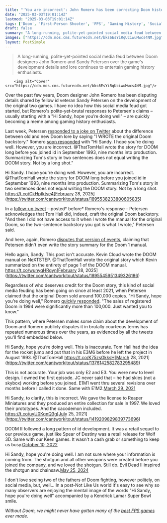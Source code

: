 ```yaml
---
title: "'You are incorrect': John Romero has been correcting Doom history for the past 4 years, and he's not about to stop now"
date: "2025-03-03T19:01:14Z"
lastmod: "2025-03-03T19:01:14Z"
tags: ['Doom', 'First-Person Shooter', 'FPS', 'Gaming History', 'Social Media', 'id Software', 'John Romero', 'Sandy Petersen', 'Tom Hall', 'Twitter']
draft: false
summary: "A long-running, polite-yet-pointed social media feud between Doom designers John Romero and Sandy Petersen over the game's development details and lore continues to entertain gaming history enthusiasts."
images: ["https://cdn.mos.cms.futurecdn.net/bks6EsYiRqUciwuMwcs4NM.jpg"]
layout: PostSimple
---
```

> A long-running, polite-yet-pointed social media feud between Doom designers John Romero and Sandy Petersen over the game's development details and lore continues to entertain gaming history enthusiasts.


        <img alt="Cover" src="https://cdn.mos.cms.futurecdn.net/bks6EsYiRqUciwuMwcs4NM.jpg"/>
        
Over the past few years, Doom designer John Romero has been disputing details shared by fellow id veteran Sandy Petersen on the development of the original two games. I have no idea how this social media feud got started, but Romero's polite-yet-brutal responses to Petersen's claims – usually starting with a "Hi Sandy, hope you’re doing well" – are quickly becoming a meme among gaming history enthusiasts.

Last week, Petersen [responded to a joke on Twitter](https://x.com/SandyofCthulhu/status/1894849661850267802) about the difference between old and new Doom lore by saying "I WROTE the original Doom backstory." Romero [soon responded](https://x.com/romero/status/1895538233800605835) with "Hi Sandy. I hope you're doing well. However, you are incorrect. @ThatTomHall wrote the story for DOOM long before you joined id in September 1993, nine months into production. Summarizing Tom's story in two sentences does not equal writing the DOOM story. Not by a long shot."

Hi Sandy. I hope you're doing well. However, you are incorrect. @ThatTomHall wrote the story for DOOM long before you joined id in September 1993, nine months into production. Summarizing Tom's story in two sentences does not equal writing the DOOM story. Not by a long shot. https://t.co/CkHptktse4[February 28, 2025](https://twitter.com/cantworkitout/status/1895538233800605835)

In a [follow-up tweet](https://x.com/SandyofCthulhu/status/1894978118173237558) – posted* before* Romero's response – Petersen acknowledges that Tom Hall did, indeed, craft the original Doom backstory. "And then I did not have access to it when I wrote the manual for the original Doom, so the two-sentence backstory you got is what I wrote," Petersen said.

And here, again, Romero [disputes that version of events](https://x.com/romero/status/1895545951349326186), claiming that Petersen didn't even write the story summary for the Doom 1 manual.

Hello again, Sandy. This post isn't accurate. Kevin Cloud wrote the DOOM manual on NeXTSTEP. @ThatTomHall wrote the original story which Kevin summarized on the entirety of page 1 of the DOOM manual. https://t.co/wunyqHRgyn[February 28, 2025](https://twitter.com/cantworkitout/status/1895545951349326186)

Regardless of who deserves credit for the Doom story, this kind of social media feuding has been going on since at least 2021, when Petersen claimed that the original Doom sold around 100,000 copies. "Hi Sandy, hope you’re doing well," Romero [quickly responded](https://x.com/romero/status/1364358051592097796). "The sales of registered Doom in 1994 were significantly more than 100,000. Just wanted you to know."

This pattern, where Petersen makes some claim about the development of Doom and Romero publicly disputes it in brutally courteous terms has repeated numerous times over the years, as evidenced by all the tweets you'll find embedded below.

Hi Sandy, hope you’re doing well. This is inaccurate. Tom Hall had the idea for the rocket jump and put that in his E3M6 before he left the project in August 1993. @ThatTomHall https://t.co/K75zsGkksH[March 28, 2021](https://twitter.com/cantworkitout/status/1376142582783295489)

This is not accurate. Your job was only E2 and E3. You were new to level design. I owned the first episode. JC never said that – he had skies (not a skybox) working before you joined. E1M1 went thru several revisions over months before I called it done. Same with E1M2.[March 29, 2021](https://twitter.com/cantworkitout/status/1376479081018109959)

Hi Sandy, to clarify, this is incorrect. We gave the license to Reaper Miniatures and they produced an entire collection for sale in 1997. We loved their prototypes. And the cacodemon included. https://t.co/uyU0KqnQ3g[July 25, 2021](https://twitter.com/cantworkitout/status/1419209829839773696)

DOOM II followed a long pattern of id development. It was a retail sequel to our previous game, just like Spear of Destiny was a retail release for Wolf 3D. Same with our Keen games. It wasn't a cash grab or something to keep us busy.[October 10, 2022](https://twitter.com/cantworkitout/status/1579473006061301760)

Hi Sandy, hope you're doing well. I am not sure where your information is coming from. The shotgun and all other weapons were created before you joined the company, and we loved the shotgun. Still do. Evil Dead II inspired the shotgun and chainsaw.[May 25, 2024](https://twitter.com/cantworkitout/status/1794487145475997837)

I don't love seeing two of the fathers of Doom fighting, however politely, on social media, but, well... In a post-Not Like Us world it's easy to see why so many observers are enjoying the mental image of the words "Hi Sandy, hope you're doing well" accompanied by a Kendrick Lamar Super Bowl smile.

*Without Doom, we might never have gotten many of the *[<em>best FPS games</em>](https://www.gamesradar.com/best-fps-games/)* ever made.*
        